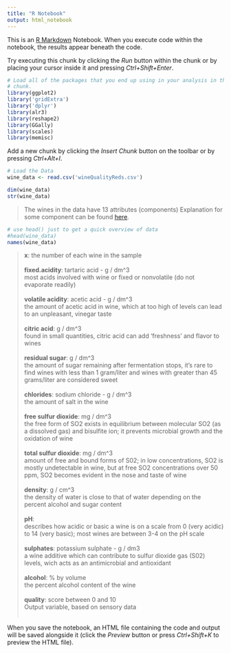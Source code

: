 ```yaml
---
title: "R Notebook"
output: html_notebook
---
```


This is an [R Markdown](http://rmarkdown.rstudio.com) Notebook. When you execute code within the notebook, the results appear beneath the code. 

Try executing this chunk by clicking the *Run* button within the chunk or by placing your cursor inside it and pressing *Ctrl+Shift+Enter*. 

```r
# Load all of the packages that you end up using in your analysis in this code
# chunk.
library(ggplot2)
library('gridExtra')
library('dplyr')
library(alr3)
library(reshape2)
library(GGally)
library(scales)
library(memisc)


```

Add a new chunk by clicking the *Insert Chunk* button on the toolbar or by pressing *Ctrl+Alt+I*.
```r
# Load the Data
wine_data <- read.csv('wineQualityReds.csv')
```

```r
dim(wine_data)
str(wine_data)
```

>The wines in the data have 13 attributes (components)
Explanation for some component can be found <a href="http://www.wineskills.co.uk/winemaking/winemaking-knowledge-base/chemical-composition">here</a>.<br>

```r

# use head() just to get a quick overview of data
#head(wine_data)
names(wine_data)

```


><b>x</b>: the number of each wine in the sample
<br><br>
<b>fixed.acidity</b>: tartaric acid - g / dm^3<br>
most acids involved with wine or fixed or nonvolatile (do not evaporate readily)
<br><br>
<b>volatile acidity</b>: acetic acid - g / dm^3<br>
the amount of acetic acid in wine, which at too high of levels can lead to an unpleasant, vinegar taste
<br><br>
<b>citric acid</b>: g / dm^3<br>
found in small quantities, citric acid can add 'freshness' and flavor to wines
<br><br>
<b>residual sugar</b>: g / dm^3<br>
the amount of sugar remaining after fermentation stops, it's rare to find wines with less than 1 gram/liter and wines with greater than 45 grams/liter are considered sweet
<br><br>
<b>chlorides</b>: sodium chloride - g / dm^3<br>
the amount of salt in the wine
<br><br>
<b>free sulfur dioxide</b>: mg / dm^3<br>
the free form of SO2 exists in equilibrium between molecular SO2 (as a dissolved gas) and bisulfite ion; it prevents microbial growth and the oxidation of wine
<br><br>
<b>total sulfur dioxide</b>: mg / dm^3<br>
amount of free and bound forms of S02; in low concentrations, SO2 is mostly undetectable in wine, but at free SO2 concentrations over 50 ppm, SO2 becomes evident in the nose and taste of wine
<br><br>
<b>density</b>: g / cm^3<br>
the density of water is close to that of water depending on the percent alcohol and sugar content
<br><br>
<b>pH</b>:<br>
describes how acidic or basic a wine is on a scale from 0 (very acidic) to 14 (very basic); most wines are between 3-4 on the pH scale
<br><br>
<b>sulphates</b>: potassium sulphate - g / dm3<br>
a wine additive which can contribute to sulfur dioxide gas (S02) levels, wich acts as an antimicrobial and antioxidant
<br><br>
<b>alcohol</b>: % by volume<br>
the percent alcohol content of the wine
<br><br>
<b>quality</b>: score between 0 and 10<br>
Output variable, based on sensory data
<br><br>


When you save the notebook, an HTML file containing the code and output will be saved alongside it (click the *Preview* button or press *Ctrl+Shift+K* to preview the HTML file).

